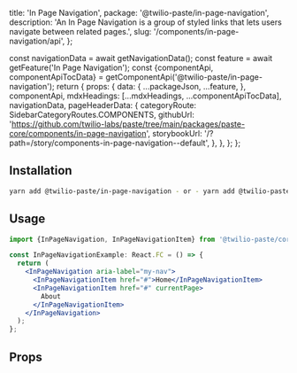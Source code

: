   title: 'In Page Navigation',
  package: '@twilio-paste/in-page-navigation',
  description: 'An In Page Navigation is a group of styled links that lets users navigate between related pages.',
  slug: '/components/in-page-navigation/api',
};




  const navigationData = await getNavigationData();
  const feature = await getFeature('In Page Navigation');
  const {componentApi, componentApiTocData} = getComponentApi('@twilio-paste/in-page-navigation');
  return {
    props: {
      data: {
        ...packageJson,
        ...feature,
      },
      componentApi,
      mdxHeadings: [...mdxHeadings, ...componentApiTocData],
      navigationData,
      pageHeaderData: {
        categoryRoute: SidebarCategoryRoutes.COMPONENTS,
        githubUrl: 'https://github.com/twilio-labs/paste/tree/main/packages/paste-core/components/in-page-navigation',
        storybookUrl: '/?path=/story/components-in-page-navigation--default',
      },
    },
  };
};

## Installation

```bash
yarn add @twilio-paste/in-page-navigation - or - yarn add @twilio-paste/core
```

## Usage

```jsx
import {InPageNavigation, InPageNavigationItem} from '@twilio-paste/core/in-page-navigation';

const InPageNavigationExample: React.FC = () => {
  return (
    <InPageNavigation aria-label="my-nav">
      <InPageNavigationItem href="#">Home</InPageNavigationItem>
      <InPageNavigationItem href="#" currentPage>
        About
      </InPageNavigationItem>
    </InPageNavigation>
  );
};
```

## Props
<PropsTable componentApi={props.componentApi} />